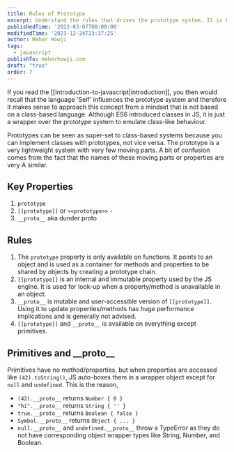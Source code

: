 ```yaml
---
title: Rules of Prototype
excerpt: Understand the rules that drives the prototype system. It is key to mastering this complicated topic.
publishedTime: '2022-03-07T00:00:00'
modifiedTime: '2023-12-24T23:37:25'
author: Meher Howji
tags:
  - javascript
publishTo: meherhowji.com
draft: "true"
order: 7
---
```

If you read the [[introduction-to-javascript|introduction]], you then would recall that the language 'Self' influences the prototype system and therefore it makes sense to approach this concept from a mindset that is not based on a class-based language. Although ES6 introduced classes in JS, it is just a wrapper over the prototype system to emulate class-like behaviour.

Prototypes can be seen as super-set to class-based systems because you can implement classes with prototypes, not vice versa. The prototype is a very lightweight system with very few moving parts. A bit of confusion comes from the fact that the names of these moving parts or properties are very A
similar.

## Key Properties
1. `prototype`
2. `[[prototype]]` or `<<prototype>>` -
3. `__proto__` aka dunder proto

## Rules
1. The `prototype` property is only available on functions. It points to an object and is used as a container for methods and properties to be shared by objects by creating a prototype chain.
2. `[[prototype]]` is an internal and immutable property used by the JS engine. It is used for look-up when a property/method is unavailable in an object.
3. `__proto__` is mutable and user-accessible version of `[[prototype]]`. Using it to update properties/methods has huge performance implications and is generally not advised.
5. `[[prototype]]` and `__proto__` is available on everything except primitives.

## Primitives and \_\_proto\_\_
Primitives have no method/properties, but when properties are accessed like `(42).toString()`, JS auto-boxes them in a wrapper object except for `null` and `undefined`. This is the reason,
- `(42).__proto__` returns `Number { 0 }`
- `"hi".__proto__` returns `String { '' }`
- `true.__proto__` returns `Boolean { false }`
- `Symbol.__proto__` returns `Object { ... }`
- `null.__proto__` and `undefined.__proto__` throw a TypeError as they do not have corresponding object wrapper types like String, Number, and Boolean.
